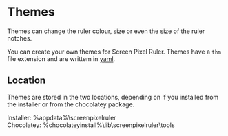 # Themes {#themes}

Themes can change the ruler colour, size or even the size of the ruler notches.

You can create your own themes for Screen Pixel Ruler. 
Themes have a `thm` file extension and are writtem in [yaml](https://yaml.org).

## Location

Themes are stored in the two locations, depending on if you installed from the installer or from the chocolatey package.

Installer: \%appdata\%\\screenpixelruler  
Chocolatey: \%chocolateyinstall\%\\lib\\screenpixelruler\\tools  